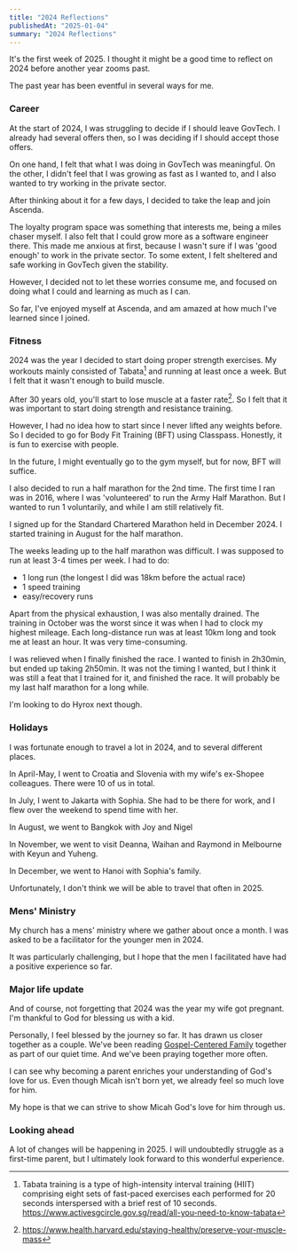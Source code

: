 ```yaml
---
title: "2024 Reflections"
publishedAt: "2025-01-04"
summary: "2024 Reflections"
---
```


It's the first week of 2025. I thought it might be a good time to reflect on 2024 before another year zooms past.

The past year has been eventful in several ways for me.

### Career

At the start of 2024, I was struggling to decide if I should leave GovTech. I already had several offers then, so I was deciding if I should accept those offers.

On one hand, I felt that what I was doing in GovTech was meaningful. On the other, I didn't feel that I was growing as fast as I wanted to, and I also wanted to try working in the private sector.

After thinking about it for a few days, I decided to take the leap and join Ascenda.

The loyalty program space was something that interests me, being a miles chaser myself. I also felt that I could grow more as a software engineer there. This made me anxious at first, because I wasn't sure if I was 'good enough' to work in the private sector. To some extent, I felt sheltered and safe working in GovTech given the stability.

However, I decided not to let these worries consume me, and focused on doing what I could and learning as much as I can.

So far, I've enjoyed myself at Ascenda, and am amazed at how much I've learned since I joined.

### Fitness

2024 was the year I decided to start doing proper strength exercises. My workouts mainly consisted of Tabata[^1] and running at least once a week. But I felt that it wasn't enough to build muscle.

After 30 years old, you'll start to lose muscle at a faster rate[^2]. So I felt that it was important to start doing strength and resistance training.

However, I had no idea how to start since I never lifted any weights before. So I decided to go for Body Fit Training (BFT) using Classpass. Honestly, it is fun to exercise with people.

In the future, I might eventually go to the gym myself, but for now, BFT will suffice.

I also decided to run a half marathon for the 2nd time. The first time I ran was in 2016, where I was 'volunteered' to run the Army Half Marathon. But I wanted to run 1 voluntarily, and while I am still relatively fit.

I signed up for the Standard Chartered Marathon held in December 2024. I started training in August for the half marathon.

The weeks leading up to the half marathon was difficult. I was supposed to run at least 3-4 times per week. I had to do:

- 1 long run (the longest I did was 18km before the actual race)
- 1 speed training
- easy/recovery runs

Apart from the physical exhaustion, I was also mentally drained. The training in October was the worst since it was when I had to clock my highest mileage. Each long-distance run was at least 10km long and took me at least an hour. It was very time-consuming.

I was relieved when I finally finished the race. I wanted to finish in 2h30min, but ended up taking 2h50min. It was not the timing I wanted, but I think it was still a feat that I trained for it, and finished the race. It will probably be my last half marathon for a long while.

I'm looking to do Hyrox next though.

### Holidays

I was fortunate enough to travel a lot in 2024, and to several different places.

In April-May, I went to Croatia and Slovenia with my wife's ex-Shopee colleagues. There were 10 of us in total.

In July, I went to Jakarta with Sophia. She had to be there for work, and I flew over the weekend to spend time with her.

In August, we went to Bangkok with Joy and Nigel

In November, we went to visit Deanna, Waihan and Raymond in Melbourne with Keyun and Yuheng.

In December, we went to Hanoi with Sophia's family.

Unfortunately, I don't think we will be able to travel that often in 2025.

### Mens' Ministry

My church has a mens' ministry where we gather about once a month. I was asked to be a facilitator for the younger men in 2024.

It was particularly challenging, but I hope that the men I facilitated have had a positive experience so far.

### Major life update

And of course, not forgetting that 2024 was the year my wife got pregnant. I'm thankful to God for blessing us with a kid.

Personally, I feel blessed by the journey so far. It has drawn us closer together as a couple. We've been reading [Gospel-Centered Family](https://www.amazon.sg/Gospel-Centered-Family-Becoming-parents/dp/1908317078) together as part of our quiet time. And we've been praying together more often.

I can see why becoming a parent enriches your understanding of God's love for us. Even though Micah isn't born yet, we already feel so much love for him.

My hope is that we can strive to show Micah God's love for him through us.

### Looking ahead

A lot of changes will be happening in 2025. I will undoubtedly struggle as a first-time parent, but I ultimately look forward to this wonderful experience.

[^1]:
    Tabata training is a type of high-intensity interval training (HIIT) comprising eight sets of fast-paced exercises each performed for 20 seconds interspersed with a brief rest of 10 seconds.
    https://www.activesgcircle.gov.sg/read/all-you-need-to-know-tabata

[^2]: https://www.health.harvard.edu/staying-healthy/preserve-your-muscle-mass
